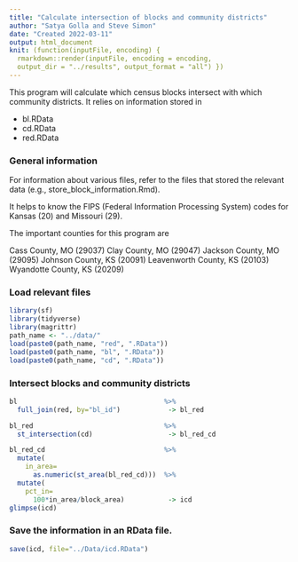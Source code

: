 ```yaml
---
title: "Calculate intersection of blocks and community districts"
author: "Satya Golla and Steve Simon"
date: "Created 2022-03-11"
output: html_document
knit: (function(inputFile, encoding) {
  rmarkdown::render(inputFile, encoding = encoding,
  output_dir = "../results", output_format = "all") })
---
```


This program will calculate which census blocks intersect with which community districts. It relies on information stored in

+ bl.RData
+ cd.RData
+ red.RData

### General information

For information about various files, refer to the files that stored the relevant data (e.g., store_block_information.Rmd).

It helps to know the FIPS (Federal Information Processing System) codes for Kansas (20) and Missouri (29).

The important counties for this program are

Cass County, MO (29037)
Clay County, MO (29047)
Jackson County, MO (29095)
Johnson County, KS (20091)
Leavenworth County, KS (20103)
Wyandotte County, KS (20209)

### Load relevant files

```r
library(sf)
library(tidyverse)
library(magrittr)
path_name <- "../data/"
load(paste0(path_name, "red", ".RData"))
load(paste0(path_name, "bl", ".RData"))
load(paste0(path_name, "cd", ".RData"))
```

### Intersect blocks and community districts

```r
bl                                     %>%
  full_join(red, by="bl_id")            -> bl_red
```

```r
bl_red                                 %>%
  st_intersection(cd)                   -> bl_red_cd
```

```r
bl_red_cd                              %>%
  mutate(
    in_area=
      as.numeric(st_area(bl_red_cd)))  %>%
  mutate(
    pct_in=
      100*in_area/block_area)           -> icd
glimpse(icd)
```


### Save the information in an RData file.

```r
save(icd, file="../Data/icd.RData")
```